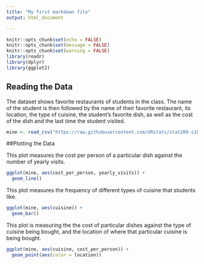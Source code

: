 ---
title: "My first markdown file"
output: html_document

---

```{r setup, include=FALSE}
knitr::opts_chunk$set(echo = FALSE)
knitr::opts_chunk$set(message = FALSE)
knitr::opts_chunk$set(warning = FALSE)
library(readr)
library(dplyr)
library(ggplot2)
```

## Reading the Data

The dataset shows favorite restaurants of students in the class. The name of the student is then followed by the name of their favorite restaurant, its location, the type of cuisine, the student's favorite dish, as well as the cost of the dish and the last time the student visited.

```{r}
mine <- read_csv("https://raw.githubusercontent.com/URstats/stat209-s18-elise-wilson/master/fav_restaurants.csv")
```

##Plotting the Data

This plot measures the cost per person of a particular dish against the number of yearly visits.
```{r}
ggplot(mine, aes(cost_per_person, yearly_visits)) +
  geom_line()
```

This plot measures the frequency of different types of cuisine that students like.
```{r}
ggplot(mine, aes(cuisine)) +
  geom_bar()
```

This plot is measuring the the cost of particular dishes against the type of cuisine being bought, and the location of where that particular cuisine is being bought.
```{r}
ggplot(mine, aes(cuisine, cost_per_person)) +
  geom_point(aes(color = location))
```

